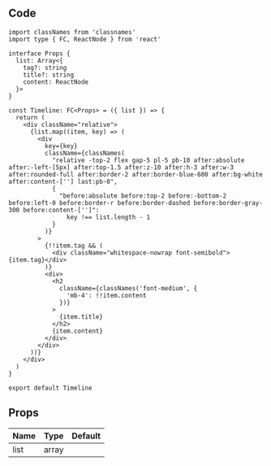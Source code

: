 
## Code

```tsx title="components/Timeline/index.tsx"
import classNames from 'classnames'
import type { FC, ReactNode } from 'react'

interface Props {
  list: Array<{
    tag?: string
    title?: string
    content: ReactNode
  }>
}

const Timeline: FC<Props> = ({ list }) => {
  return (
    <div className="relative">
      {list.map((item, key) => (
        <div
          key={key}
          className={classNames(
            "relative -top-2 flex gap-5 pl-5 pb-10 after:absolute after:-left-[5px] after:top-1.5 after:z-10 after:h-3 after:w-3 after:rounded-full after:border-2 after:border-blue-600 after:bg-white after:content-[''] last:pb-0",
            {
              "before:absolute before:top-2 before:-bottom-2 before:left-0 before:border-r before:border-dashed before:border-gray-300 before:content-['']":
                key !== list.length - 1
            }
          )}
        >
          {!!item.tag && (
            <div className="whitespace-nowrap font-semibold">{item.tag}</div>
          )}
          <div>
            <h2
              className={classNames('font-medium', {
                'mb-4': !!item.content
              })}
            >
              {item.title}
            </h2>
            {item.content}
          </div>
        </div>
      ))}
    </div>
  )
}

export default Timeline
```

## Props

| Name             | Type  | Default |
| ---------------- | ----- | ------- |
| list<Required /> | array |         |
